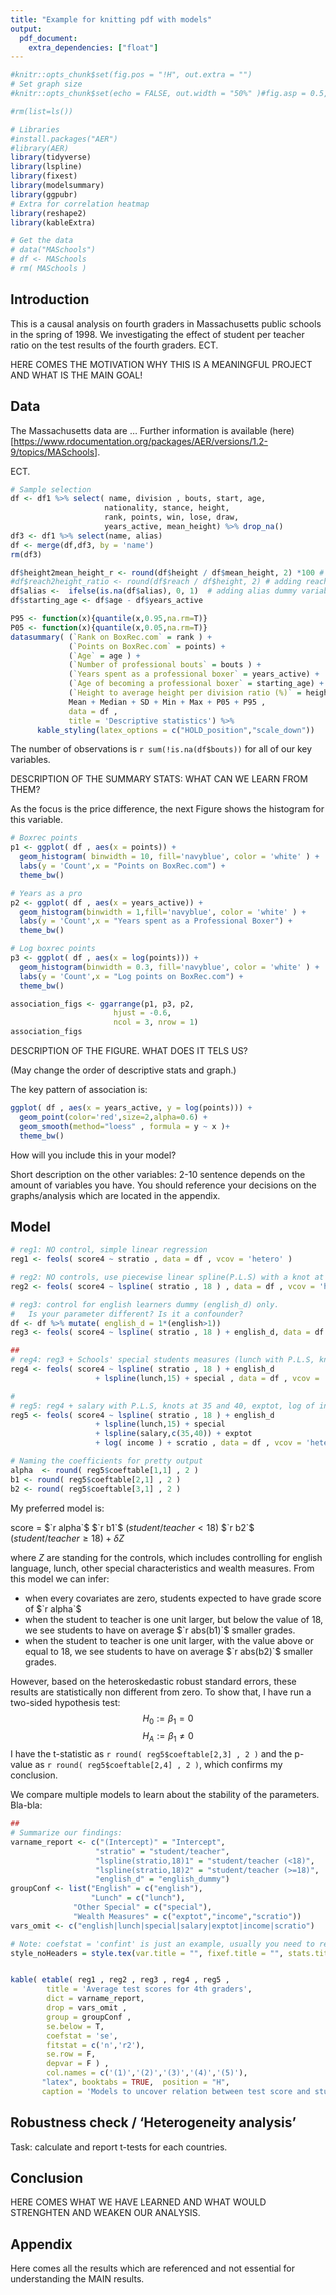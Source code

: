 ```yaml
---
title: "Example for knitting pdf with models"
output: 
  pdf_document:
    extra_dependencies: ["float"]
---
```


```r
#knitr::opts_chunk$set(fig.pos = "!H", out.extra = "")
# Set graph size
#knitr::opts_chunk$set(echo = FALSE, out.width = "50%" )#fig.asp = 0.5, fig.width = 7, out.width = "90%" )

#rm(list=ls())

# Libraries
#install.packages("AER")
#library(AER)
library(tidyverse)
library(lspline)
library(fixest)
library(modelsummary)
library(ggpubr)
# Extra for correlation heatmap
library(reshape2)
library(kableExtra)

# Get the data
# data("MASchools")
# df <- MASchools
# rm( MASchools )


```

## Introduction

This is a causal analysis on fourth graders in Massachusetts public schools in the spring of 1998. We investigating the effect of student per teacher ratio on the test results of the fourth graders. ECT.

HERE COMES THE MOTIVATION WHY THIS IS A MEANINGFUL PROJECT AND WHAT IS THE MAIN GOAL!


## Data

The Massachusetts data are ...
Further information is available (here)[<https://www.rdocumentation.org/packages/AER/versions/1.2-9/topics/MASchools>].

ECT.


```r
# Sample selection
df <- df1 %>% select( name, division , bouts, start, age,
                     nationality, stance, height,
                     rank, points, win, lose, draw,
                     years_active, mean_height) %>% drop_na()
df3 <- df1 %>% select(name, alias)
df <- merge(df,df3, by = 'name')
rm(df3)

df$height2mean_height_r <- round(df$height / df$mean_height, 2) *100 # adding height2class r
#df$reach2height_ratio <- round(df$reach / df$height, 2) # adding reach2height ratio
df$alias <-  ifelse(is.na(df$alias), 0, 1)  # adding alias dummy variable
df$starting_age <- df$age - df$years_active

P95 <- function(x){quantile(x,0.95,na.rm=T)}
P05 <- function(x){quantile(x,0.05,na.rm=T)}
datasummary( (`Rank on BoxRec.com` = rank ) + 
             (`Points on BoxRec.com` = points) +
             (`Age` = age ) + 
             (`Number of professional bouts` = bouts ) + 
             (`Years spent as a professional boxer` = years_active) +
             (`Age of becoming a professional boxer` = starting_age) + 
             (`Height to average height per division ratio (%)` = height2mean_height_r) ~
             Mean + Median + SD + Min + Max + P05 + P95 , 
             data = df ,
             title = 'Descriptive statistics') %>% 
      kable_styling(latex_options = c("HOLD_position","scale_down"))
```

The number of observations is `r sum(!is.na(df$bouts))` for all of our key variables.

DESCRIPTION OF THE SUMMARY STATS: WHAT CAN WE LEARN FROM THEM?

As the focus is the price difference, the next Figure shows the histogram for this variable.

```r
# Boxrec points
p1 <- ggplot( df , aes(x = points)) +
  geom_histogram( binwidth = 10, fill='navyblue', color = 'white' ) +
  labs(y = 'Count',x = "Points on BoxRec.com") +
  theme_bw()

# Years as a pro
p2 <- ggplot( df , aes(x = years_active)) +
  geom_histogram(binwidth = 1,fill='navyblue', color = 'white' ) +
  labs(y = 'Count',x = "Years spent as a Professional Boxer") +
  theme_bw()

# Log boxrec points
p3 <- ggplot( df , aes(x = log(points))) +
  geom_histogram(binwidth = 0.3, fill='navyblue', color = 'white' ) +
  labs(y = 'Count',x = "Log points on BoxRec.com") +
  theme_bw()

association_figs <- ggarrange(p1, p3, p2,
                       hjust = -0.6,
                       ncol = 3, nrow = 1)
association_figs

```

DESCRIPTION OF THE FIGURE. WHAT DOES IT TELS US?

(May change the order of descriptive stats and graph.)

The key pattern of association is:

```r
ggplot( df , aes(x = years_active, y = log(points))) +
  geom_point(color='red',size=2,alpha=0.6) +
  geom_smooth(method="loess" , formula = y ~ x )+
  theme_bw()

```

How will you include this in your model?

Short description on the other variables: 2-10 sentence depends on the amount of variables you have. You should reference your decisions on the graphs/analysis which are located in the appendix.

## Model


```r

# reg1: NO control, simple linear regression
reg1 <- feols( score4 ~ stratio , data = df , vcov = 'hetero' )

# reg2: NO controls, use piecewise linear spline(P.L.S) with a knot at 18
reg2 <- feols( score4 ~ lspline( stratio , 18 ) , data = df , vcov = 'hetero' )

# reg3: control for english learners dummy (english_d) only. 
#   Is your parameter different? Is it a confounder?
df <- df %>% mutate( english_d = 1*(english>1))
reg3 <- feols( score4 ~ lspline( stratio , 18 ) + english_d, data = df , vcov = 'hetero' )

##
# reg4: reg3 + Schools' special students measures (lunch with P.L.S, knot: 15; and special)
reg4 <- feols( score4 ~ lspline( stratio , 18 ) + english_d 
                   + lspline(lunch,15) + special , data = df , vcov = 'hetero' )

#
# reg5: reg4 + salary with P.L.S, knots at 35 and 40, exptot, log of income and scratio
reg5 <- feols( score4 ~ lspline( stratio , 18 ) + english_d
                   + lspline(lunch,15) + special 
                   + lspline(salary,c(35,40)) + exptot 
                   + log( income ) + scratio , data = df , vcov = 'hetero' )

# Naming the coefficients for pretty output
alpha  <- round( reg5$coeftable[1,1] , 2 )
b1 <- round( reg5$coeftable[2,1] , 2 )
b2 <- round( reg5$coeftable[3,1] , 2 )
```

My preferred model is:

score = $`r alpha`$ $`r b1`$ $( student/teacher < 18)$ $`r b2`$ $( student/teacher \geq 18) + \delta Z$

where $Z$ are standing for the controls, which includes controlling for english language, lunch, other special characteristics and wealth measures. From this model we can infer:

- when every covariates are zero, students expected to have grade score of $`r alpha`$
- when the student to teacher is one unit larger, but below the value of 18, we see students to have on average $`r abs(b1)`$ smaller grades.
- when the student to teacher is one unit larger, with the value above or equal to 18, we see students to have on average $`r abs(b2)`$ smaller grades.

However, based on the heteroskedastic robust standard errors, these results are statistically non different from zero. To show that, I have run a two-sided hypothesis test:
$$H_0:=\beta_1 = 0$$
$$H_A:=\beta_1 \neq 0$$
I have the t-statistic as `r round( reg5$coeftable[2,3] , 2 )` and the p-value as `r round( reg5$coeftable[2,4] , 2 )`, which confirms my conclusion.

We compare multiple models to learn about the stability of the parameters. Bla-bla:

```r
##
# Summarize our findings:
varname_report <- c("(Intercept)" = "Intercept",
                   "stratio" = "student/teacher",
                   "lspline(stratio,18)1" = "student/teacher (<18)",
                   "lspline(stratio,18)2" = "student/teacher (>=18)",
                   "english_d" = "english_dummy")
groupConf <- list("English" = c("english"),
                  "Lunch" = c("lunch"),
              "Other Special" = c("special"),
              "Wealth Measures" = c("exptot","income","scratio"))
vars_omit <- c("english|lunch|special|salary|exptot|income|scratio")

# Note: coefstat = 'confint' is just an example, usually you need to report se.
style_noHeaders = style.tex(var.title = "", fixef.title = "", stats.title = " ")


kable( etable( reg1 , reg2 , reg3 , reg4 , reg5 ,
        title = 'Average test scores for 4th graders',
        dict = varname_report,
        drop = vars_omit ,
        group = groupConf ,
        se.below = T,
        coefstat = 'se',
        fitstat = c('n','r2'),
        se.row = F,
        depvar = F ) , 
        col.names = c('(1)','(2)','(3)','(4)','(5)'),
       "latex", booktabs = TRUE,  position = "H",
       caption = 'Models to uncover relation between test score and student to teacher ratio') %>% kable_styling(latex_options = c("hold_position","scale_down"))


```





## Robustness check / 'Heterogeneity analysis'

Task: calculate and report t-tests for each countries. 



## Conclusion

HERE COMES WHAT WE HAVE LEARNED AND WHAT WOULD STRENGHTEN AND WEAKEN OUR ANALYSIS.

## Appendix

Here comes all the results which are referenced and not essential for understanding the MAIN results.
